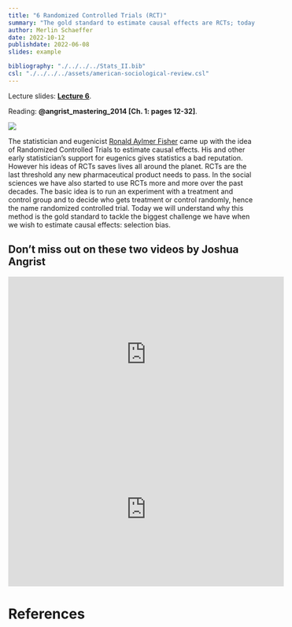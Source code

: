 ```yaml
---
title: "6 Randomized Controlled Trials (RCT)"
summary: "The gold standard to estimate causal effects are RCTs; today we learn why."
author: Merlin Schaeffer
date: 2022-10-12
publishdate: 2022-06-08
slides: example

bibliography: "./../../../Stats_II.bib"
csl: "./../../../assets/american-sociological-review.csl"
---
```


Lecture slides: [**Lecture 6**](/Lectures/6-RCT/6-RCT.html).

Reading: **@angrist_mastering_2014[Ch. 1:  pages 12-32]**.

![](https://cdn.searchenginejournal.com/wp-content/uploads/2022/01/google-ads-experiments-61eeb097d573d-sej.png)

The statistician and eugenicist [Ronald Aylmer Fisher](https://en.wikipedia.org/wiki/Ronald_Fisher) came up with the idea of Randomized Controlled Trials to estimate causal effects. His and other early statistician's support for eugenics gives statistics a bad reputation. However his ideas of RCTs saves lives all around the planet. RCTs are the last threshold any new pharmaceutical product needs to pass. In the social sciences we have also started to use RCTs more and more over the past decades. The basic idea is to run an experiment with a treatment and control group and to decide who gets treatment or control randomly, hence the name randomized controlled trial. Today we will understand why this method is the gold standard to tackle the biggest challenge we have when we wish to estimate causal effects: selection bias.

## Don't miss out on these two videos by Joshua Angrist
<iframe width="560" height="315" src="https://www.youtube.com/embed/eGRd8jBdNYg" title="YouTube video player" frameborder="0" allow="accelerometer; autoplay; clipboard-write; encrypted-media; gyroscope; picture-in-picture" allowfullscreen></iframe>

<iframe width="560" height="315" src="https://www.youtube.com/embed/QqN3eke9jXg" title="YouTube video player" frameborder="0" allow="accelerometer; autoplay; clipboard-write; encrypted-media; gyroscope; picture-in-picture" allowfullscreen></iframe>
# References
